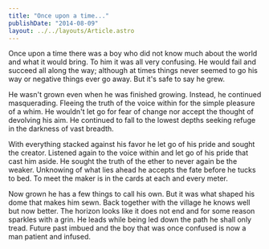```yaml
---
title: "Once upon a time..."
publishDate: "2014-08-09"
layout: ../../layouts/Article.astro
---
```


Once upon a time there was a boy who did not know much about the world and what it would bring. To him it was all very confusing. He would fail and succeed all along the way; although at times things never seemed to go his way or negative things ever go away. But it's safe to say he grew.

He wasn't grown even when he was finished growing. Instead, he continued masquerading. Fleeing the truth of the voice within for the simple pleasure of a whim. He wouldn't let go for fear of change nor accept the thought of devolving his aim. He continued to fall to the lowest depths seeking refuge in the darkness of vast breadth.

With everything stacked against his favor he let go of his pride and sought the creator. Listened again to the voice within and let go of his pride that cast him aside. He sought the truth of the ether to never again be the weaker. Unknowing of what lies ahead he accepts the fate before he tucks to bed. To meet the maker is in the cards at each and every meter.

Now grown he has a few things to call his own. But it was what shaped his dome that makes him sewn. Back together with the village he knows well but now better. The horizon looks like it does not end and for some reason sparkles with a grin. He leads while being led down the path he shall only tread. Future past imbued and the boy that was once confused is now a man patient and infused.
